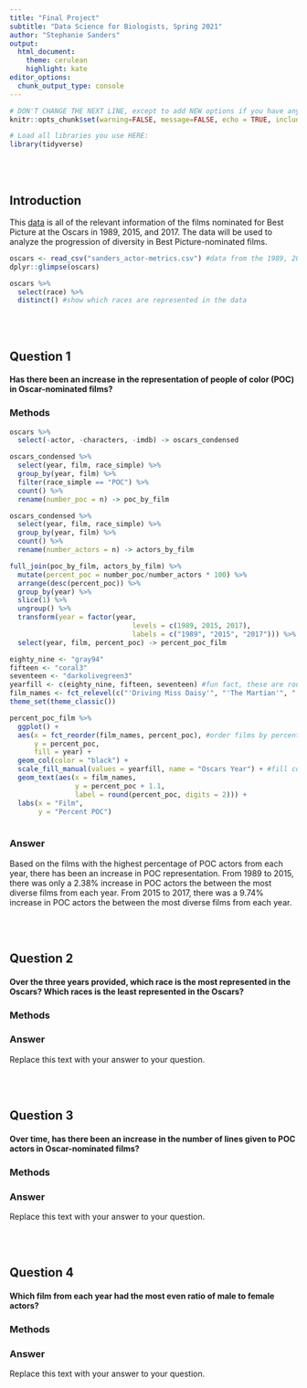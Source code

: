 ```yaml
---
title: "Final Project"
subtitle: "Data Science for Biologists, Spring 2021"
author: "Stephanie Sanders"
output: 
  html_document: 
    theme: cerulean
    highlight: kate
editor_options: 
  chunk_output_type: console
---
```


```r
# DON'T CHANGE THE NEXT LINE, except to add NEW options if you have any.
knitr::opts_chunk$set(warning=FALSE, message=FALSE, echo = TRUE, include = TRUE)

# Load all libraries you use HERE:
library(tidyverse)
```

<br><br>

## Introduction

This [data](https://github.com/BuzzFeedNews/2018-03-oscars-script-diversity-analysis/blob/master/data/actor-metrics.csv) is all of the relevant information of the films nominated for Best Picture at the Oscars in 1989, 2015, and 2017. The data will be used to analyze the progression of diversity in Best Picture-nominated films.

```r
oscars <- read_csv("sanders_actor-metrics.csv") #data from the 1989, 2015 and 2017 oscars
dplyr::glimpse(oscars)

oscars %>%
  select(race) %>%
  distinct() #show which races are represented in the data
```

<br><br>

## Question 1

#### Has there been an increase in the representation of people of color (POC) in Oscar-nominated films?

### Methods
```r
oscars %>%
  select(-actor, -characters, -imdb) -> oscars_condensed
```

```r
oscars_condensed %>%
  select(year, film, race_simple) %>%
  group_by(year, film) %>%
  filter(race_simple == "POC") %>%
  count() %>%
  rename(number_poc = n) -> poc_by_film

oscars_condensed %>%
  select(year, film, race_simple) %>%
  group_by(year, film) %>%
  count() %>%
  rename(number_actors = n) -> actors_by_film

full_join(poc_by_film, actors_by_film) %>%
  mutate(percent_poc = number_poc/number_actors * 100) %>%
  arrange(desc(percent_poc)) %>%
  group_by(year) %>%
  slice(1) %>%
  ungroup() %>%
  transform(year = factor(year,
                              levels = c(1989, 2015, 2017),
                              labels = c("1989", "2015", "2017"))) %>%
  select(year, film, percent_poc) -> percent_poc_film
```

```r
eighty_nine <- "gray94"
fifteen <- "coral3"
seventeen <- "darkolivegreen3"
yearfill <- c(eighty_nine, fifteen, seventeen) #fun fact, these are roughly the colors that were the most popular for each year
film_names <- fct_relevel(c("'Driving Miss Daisy'", "'The Martian'", "'Get Out'")) #fix the titles of the movies
theme_set(theme_classic())

percent_poc_film %>%
  ggplot() +
  aes(x = fct_reorder(film_names, percent_poc), #order films by percentage
      y = percent_poc,
      fill = year) +
  geom_col(color = "black") +
  scale_fill_manual(values = yearfill, name = "Oscars Year") + #fill columns by year
  geom_text(aes(x = film_names,
                y = percent_poc + 1.1,
                label = round(percent_poc, digits = 2))) +
  labs(x = "Film",
       y = "Percent POC")
  
```

### Answer

Based on the films with the highest percentage of POC actors from each year, there has been an increase in POC representation. From 1989 to 2015, there was only a 2.38% increase in POC actors the between the most diverse films from each year. From 2015 to 2017, there was a 9.74% increase in POC actors the between the most diverse films from each year.


<br><br>

## Question 2

#### Over the three years provided, which race is the most represented in the Oscars? Which races is the least represented in the Oscars?

### Methods

### Answer

Replace this text with your answer to your question.

<br><br>

## Question 3

#### Over time, has there been an increase in the number of lines given to POC actors in Oscar-nominated films?

### Methods

### Answer

Replace this text with your answer to your question.


<br><br>

## Question 4

#### Which film from each year had the most even ratio of male to female actors? 

### Methods

### Answer

Replace this text with your answer to your question.
